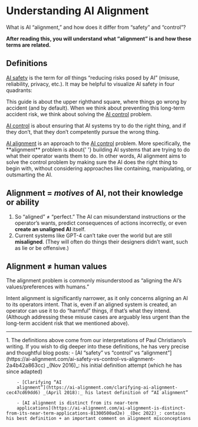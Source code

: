 
# Understanding AI Alignment

<Promise>
What is AI “alignment,” and how does it differ from “safety” and “control”?

**After reading this, you will understand what “alignment” is and how these terms are related.**

</Promise>

## Definitions

<u>AI safety</u> is the term for _all_ things “reducing risks posed by AI” (misuse, reliability, privacy, etc.). It may be helpful to visualize AI safety in four quadrants:

<div class='mt-4'>
    <RiskTable />
</div>

This guide is about the upper righthand square, where things go wrong by accident (and by default). When we think about preventing this long-term accident risk, we think about solving the <u>AI control</u> problem.

<u>AI control</u> is about ensuring that AI systems try to do the right thing, and if they don’t, that they don’t competently pursue the wrong thing.

<div>
    <u>AI alignment</u> is an approach to the <u>AI control</u> problem. More specifically, the **alignment** problem is about{' '}
    <span className='font-bold'>building AI systems that are trying to do what their operator wants them to do</span>. In other words, AI alignment aims to solve the control problem by making sure the AI does the right thing to
    begin with, without considering approaches like containing, manipulating, or outsmarting the AI.
</div>

## Alignment = _motives_ of AI, not their knowledge or ability

1. So “aligned” ≠ “perfect.” The AI can misunderstand instructions or the operator’s wants, predict consequences of actions incorrectly, or even **create an unaligned AI** itself.
2. Current systems like GPT-4 can’t take over the world but are still **misaligned**. (They will often do things their designers didn’t want, such as lie or be offensive.)

## Alignment ≠ human values

The alignment problem is commonly misunderstood as “aligning the AI’s values/preferences with humans.”

<Toggle title='But the type of alignment we are discussing is not so much about aligning the AI to human values, but to an operator’s intentions (the precise term for this is “intent alignment”).'>
    Intent alignment is significantly narrower, as it only concerns aligning an AI to its operators intent. That is, even if an aligned system is created, an operator can use it to do “harmful” things, if that’s what they intend.
    (Although addressing these misuse cases are arguably less urgent than the long-term accident risk that we mentioned above).
</Toggle>

---

<Toggle title='Sources and resources' className='px-4 bg-accent-400 rounded-xl mt-10'>
    1. The definitions above come from our interpretations of Paul Christiano’s writing. If you wish to dig deeper into these definitions, he has very precise and thoughtful blog posts: 
        - [AI “safety” vs “control” vs
        “alignment”](https://ai-alignment.com/ai-safety-vs-control-vs-alignment-2a4b42a863cc) _(Nov 2016)_: his initial definition attempt (which he has since adapted)
        
        - [Clarifying “AI
        alignment”](https://ai-alignment.com/clarifying-ai-alignment-cec47cd69dd6) _(April 2018):_ his latest definition of “AI alignment” 
        
        - [AI alignment is distinct from its near-term
        applications](https://ai-alignment.com/ai-alignment-is-distinct-from-its-near-term-applications-81300500ad2e) _(Dec 2022)_: contains his best definition + an important comment on alignment misconceptions
</Toggle>
